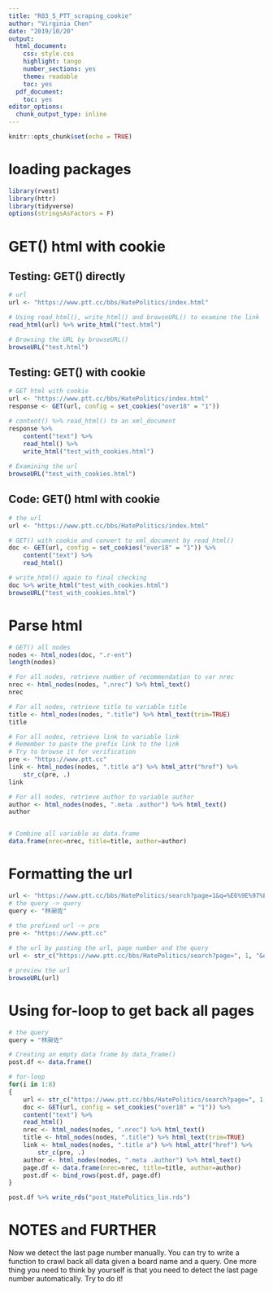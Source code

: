 ```yaml
---
title: "R03_5_PTT_scraping_cookie"
author: "Virginia Chen"
date: "2019/10/20"
output:
  html_document:
    css: style.css
    highlight: tango
    number_sections: yes
    theme: readable
    toc: yes
  pdf_document:
    toc: yes
editor_options:
  chunk_output_type: inline
---
```


```r
knitr::opts_chunk$set(echo = TRUE)
```

# loading packages
```r
library(rvest)
library(httr)
library(tidyverse)
options(stringsAsFactors = F)
```

# GET() html with cookie

## Testing: GET() directly
```r
# url
url <- "https://www.ptt.cc/bbs/HatePolitics/index.html"

# Using read_html(), write_html() and browseURL() to examine the link
read_html(url) %>% write_html("test.html")

# Browsing the URL by browseURL()
browseURL("test.html")

```



## Testing: GET() with cookie
```r
# GET html with cookie
url <- "https://www.ptt.cc/bbs/HatePolitics/index.html"
response <- GET(url, config = set_cookies("over18" = "1"))

# content() %>% read_html() to an xml_document
response %>%
    content("text") %>%
    read_html() %>%
    write_html("test_with_cookies.html")
    
# Examining the url
browseURL("test_with_cookies.html")

```

## Code: GET() html with cookie
```r
# the url
url <- "https://www.ptt.cc/bbs/HatePolitics/index.html"

# GET() with cookie and convert to xml_document by read_html()
doc <- GET(url, config = set_cookies("over18" = "1")) %>%
    content("text") %>%
    read_html()

# write_html() again to final checking
doc %>% write_html("test_with_cookies.html")
browseURL("test_with_cookies.html")
```


# Parse html

```r
# GET() all nodes
nodes <- html_nodes(doc, ".r-ent")
length(nodes)

# For all nodes, retrieve number of recommendation to var nrec
nrec <- html_nodes(nodes, ".nrec") %>% html_text()
nrec

# For all nodes, retrieve title to variable title
title <- html_nodes(nodes, ".title") %>% html_text(trim=TRUE)
title

# For all nodes, retrieve link to variable link
# Remember to paste the prefix link to the link
# Try to browse it for verification
pre <- "https://www.ptt.cc"
link <- html_nodes(nodes, ".title a") %>% html_attr("href") %>%
    str_c(pre, .)
link

# For all nodes, retrieve author to variable author
author <- html_nodes(nodes, ".meta .author") %>% html_text()
author


# Combine all variable as data.frame
data.frame(nrec=nrec, title=title, author=author)

```



# Formatting the url
```r
url <- "https://www.ptt.cc/bbs/HatePolitics/search?page=1&q=%E6%9E%97%E6%98%B6%E4%BD%90"
# the query -> query
query <- "林昶佐"
    
# the prefixed url -> pre
pre <- "https://www.ptt.cc"

# the url by pasting the url, page number and the query
url <- str_c("https://www.ptt.cc/bbs/HatePolitics/search?page=", 1, "&q=", query)

# preview the url
browseURL(url)
```


# Using for-loop to get back all pages
```r
# the query
query = "林昶佐"

# Creating an empty data frame by data_frame()
post.df <- data.frame()

# for-loop
for(i in 1:8)
{
    url <- str_c("https://www.ptt.cc/bbs/HatePolitics/search?page=", 1, "&q=", query)
    doc <- GET(url, config = set_cookies("over18" = "1")) %>%
    content("text") %>%
    read_html()
    nrec <- html_nodes(nodes, ".nrec") %>% html_text()
    title <- html_nodes(nodes, ".title") %>% html_text(trim=TRUE)
    link <- html_nodes(nodes, ".title a") %>% html_attr("href") %>%
        str_c(pre, .)
    author <- html_nodes(nodes, ".meta .author") %>% html_text()
    page.df <- data.frame(nrec=nrec, title=title, author=author)
    post.df <- bind_rows(post.df, page.df)
}

post.df %>% write_rds("post_HatePolitics_lin.rds")

```


# NOTES and FURTHER
Now we detect the last page number manually. You can try to write a function to crawl back all data given a board name and a query. One more thing you need to think by yourself is that you need to detect the last page number automatically. Try to do it!


